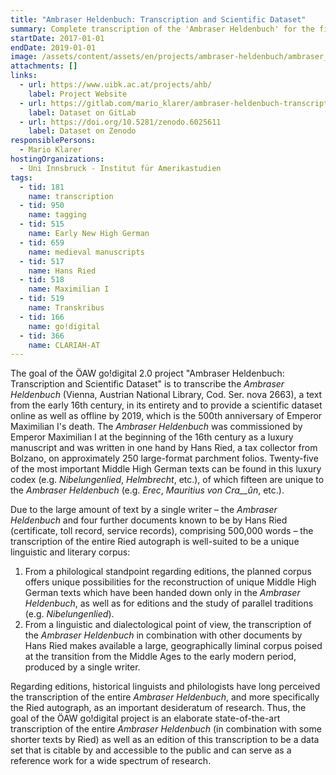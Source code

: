 ```yaml
---
title: "Ambraser Heldenbuch: Transcription and Scientific Dataset"
summary: Complete transcription of the 'Ambraser Heldenbuch' for the first time
startDate: 2017-01-01
endDate: 2019-01-01
image: /assets/content/assets/en/projects/ambraser-heldenbuch/ambraser_heldenbuch2.png
attachments: []
links:
  - url: https://www.uibk.ac.at/projects/ahb/
    label: Project Website
  - url: https://gitlab.com/mario_klarer/ambraser-heldenbuch-transcription-and-scientific-dataset
    label: Dataset on GitLab
  - url: https://doi.org/10.5281/zenodo.6025611
    label: Dataset on Zenodo
responsiblePersons:
  - Mario Klarer
hostingOrganizations:
  - Uni Innsbruck - Institut für Amerikastudien
tags:
  - tid: 181
    name: transcription
  - tid: 950
    name: tagging
  - tid: 515
    name: Early New High German
  - tid: 659
    name: medieval manuscripts
  - tid: 517
    name: Hans Ried
  - tid: 518
    name: Maximilian I
  - tid: 519
    name: Transkribus
  - tid: 166
    name: go!digital
  - tid: 366
    name: CLARIAH-AT
---
```

The goal of the ÖAW go!digital 2.0 project "Ambraser Heldenbuch: Transcription and Scientific Dataset" is to transcribe the _Ambraser Heldenbuch_ (Vienna, Austrian National Library, Cod. Ser. nova 2663), a text from the early 16th century, in its entirety and to provide a scientific dataset online as well as offline by 2019, which is the 500th anniversary of Emperor Maximilian I's death. The _Ambraser Heldenbuch_ was commissioned by Emperor Maximilian I at the beginning of the 16th century as a luxury manuscript and was written in one hand by Hans Ried, a tax collector from Bolzano, on approximately 250 large-format parchment folios. Twenty-five of the most important Middle High German texts can be found in this luxury codex (e.g. _Nibelungenlied_, _Helmbrecht_, etc.), of which fifteen are unique to the _Ambraser Heldenbuch_ (e.g. _Erec_, _Mauritius von Cra__ûn_, etc.).

Due to the large amount of text by a single writer – the _Ambraser Heldenbuch_ and four further documents known to be by Hans Ried (certificate, toll record, service records), comprising 500,000 words – the transcription of the entire Ried autograph is well-suited to be a unique linguistic and literary corpus:

1.  From a philological standpoint regarding editions, the planned corpus offers unique possibilities for the reconstruction of unique Middle High German texts which have been handed down only in the _Ambraser Heldenbuch_, as well as for editions and the study of parallel traditions (e.g. _Nibelungenlied_).
2.  From a linguistic and dialectological point of view, the transcription of the _Ambraser Heldenbuch_ in combination with other documents by Hans Ried makes available a large, geographically liminal corpus poised at the transition from the Middle Ages to the early modern period, produced by a single writer.

Regarding editions, historical linguists and philologists have long perceived the transcription of the entire _Ambraser Heldenbuch_, and more specifically the Ried autograph, as an important desideratum of research. Thus, the goal of the ÖAW go!digital project is an elaborate state-of-the-art transcription of the entire _Ambraser Heldenbuch_ (in combination with some shorter texts by Ried) as well as an edition of this transcription to be a data set that is citable by and accessible to the public and can serve as a reference work for a wide spectrum of research.

